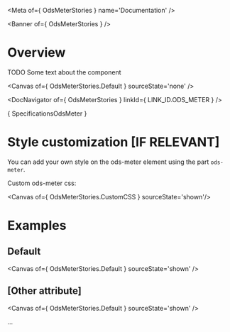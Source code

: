 
<Meta of={ OdsMeterStories } name='Documentation' />

<Banner of={ OdsMeterStories } />

# Overview

TODO Some text about the component

<Canvas of={ OdsMeterStories.Default } sourceState='none' />

<DocNavigator of={ OdsMeterStories } linkId={ LINK_ID.ODS_METER } />

<Markdown>{ SpecificationsOdsMeter }</Markdown>

# Style customization [IF RELEVANT]

You can add your own style on the ods-meter element using the part `ods-meter`.

Custom ods-meter css:

<Canvas of={ OdsMeterStories.CustomCSS } sourceState='shown'/>

# Examples

## Default

<Canvas of={ OdsMeterStories.Default } sourceState='shown' />

## [Other attribute]
<Canvas of={ OdsMeterStories.Default } sourceState='shown' />

...

